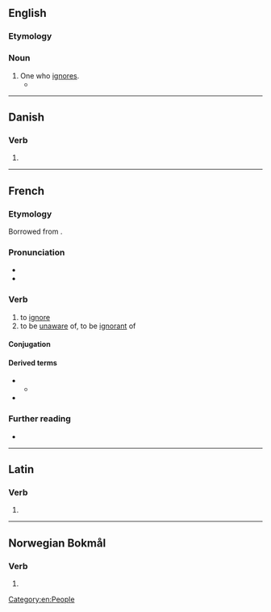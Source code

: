 ==English==

===Etymology===
{{suffix|en|ignore|er}}

===Noun===
{{en-noun}}

# One who [[ignore]]s.
#* {{quote-journal|en|date=January 20, 2008|author=Lauren Fox|title=Political Football|work=New York Times|url=http://www.nytimes.com/2008/01/20/opinion/20fox.html
|passage=THESE days it seems to me, a passionate '''ignorer''' of football, that all anyone can talk about around here are the Green Bay Packers.}}

[[Category:en:People]]

----

==Danish==

===Verb===
{{head|da|verb form|head2=ignorér}}

# {{imperative of|da|ignorere}}

----

==French==

===Etymology===
Borrowed from {{bor|fr|la|īgnōrō}}.

===Pronunciation===
* {{fr-IPA}}
* {{audio|fr|Fr-ignorer.ogg|audio}}

===Verb===
{{fr-verb}}

# to [[ignore]]
# to be [[unaware]] of, to be [[ignorant]] of

====Conjugation====
{{fr-conj-auto}}

====Derived terms====
* {{l|fr|ignorant}}
** {{l|fr|ignorance}}
* {{l|fr|nul n'est censé ignorer la loi}}

===Further reading===
* {{R:TLFi}}

----

==Latin==

===Verb===
{{la-verb-form|ignōrer}}

# {{inflection of|la|ignōrō||1|s|pres|pasv|subj}}

----

==Norwegian Bokmål==

===Verb===
{{nb-verb-form}}

# {{imperative of|nb|ignorere}}